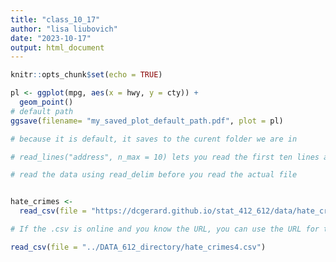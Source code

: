 ```yaml
---
title: "class_10_17"
author: "lisa liubovich"
date: "2023-10-17"
output: html_document
---
```


```r
knitr::opts_chunk$set(echo = TRUE)
```

```r
pl <- ggplot(mpg, aes(x = hwy, y = cty)) +
  geom_point()
# default path
ggsave(filename= "my_saved_plot_default_path.pdf", plot = pl)

# because it is default, it saves to the curent folder we are in
```
```r
# read_lines("address", n_max = 10) lets you read the first ten lines and decide if what kind of file format you in 

# read the data using read_delim before you read the actual file
```


```r

```


```r
hate_crimes <-
  read_csv(file = "https://dcgerard.github.io/stat_412_612/data/hate_crimes2.csv")

# If the .csv is online and you know the URL, you can use the URL for the file argument.
```

```r
read_csv(file = "../DATA_612_directory/hate_crimes4.csv")
```
```r
```


